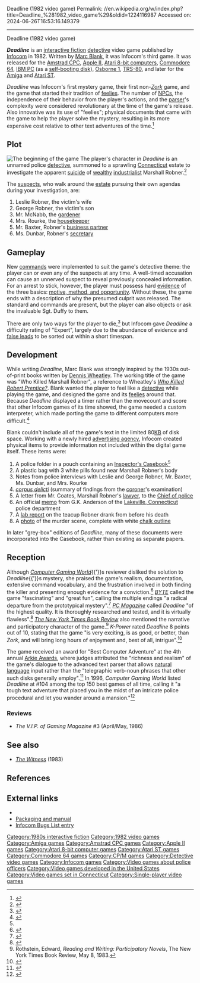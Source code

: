 Deadline (1982 video game)
Permalink: //en.wikipedia.org/w/index.php?title=Deadline_%281982_video_game%29&oldid=1224116987
Accessed on: 2024-06-26T16:53:16.149379



------
Deadline (1982 video game)
{{More footnotes|date=May 2009}}
{{Infobox video game
|title     = Deadline
|image     = Deadline box art.jpg
|caption   =
|developer = [[Infocom]]
|publisher = Infocom
|designer  = [[Marc Blank]]
|engine    = [[Z-machine]]
|released  = 1982
|genre     = [[Murder Mystery | Mystery]], [[Interactive fiction]]
|modes     = [[Single-player video game|Single-player]]
|platforms = [[Amiga]], [[Amstrad CPC]], [[Amstrad PCW]], [[Apple II]], [[Atari 8-bit]], [[Atari ST]], [[Commodore 64]], [[IBM Personal Computer|IBM PC]], [[Mac (computer)|Mac]], [[Osborne 1]], [[TI-99/4A]], [[TRS-80]]
}}

'''''Deadline''''' is an [[interactive fiction]] [[detective]] video game published by [[Infocom]] in 1982. Written by [[Marc Blank]], it was Infocom's third game. It was released for the [[Amstrad CPC]], [[Apple II series|Apple II]], [[Atari 8-bit computers]], [[Commodore 64]], [[IBM Personal Computer|IBM PC]] (as a [[self-booting disk]]), [[Osborne 1]], [[TRS-80]], and later for the [[Amiga]] and [[Atari ST]].

''Deadline'' was Infocom's first mystery game, their first non-''[[Zork]]'' game, and the game that started their tradition of [[feelies]]. The number of [[Non-player character|NPCs]], the independence of their behavior from the player's actions, and the [[parser]]'s complexity were considered revolutionary at the time of the game's release.{{Not verified in body|date=January 2023}} Also innovative was its use of "feelies"; physical documents that came with the game to help the player solve the mystery, resulting in its more expensive cost relative to other text adventures of the time.<ref>{{cite web |url=https://www.filfre.net/2012/07/deadline/ |title=Deadline |last=Maher |first=Jimmy |date=July 11, 2012 |website=The Digital Antiquarian |publisher=<!--Self-published--> |access-date=January 24, 2023}}{{Self-published source|date=January 2023}}</ref>

==Plot==
[[File:Deadline (video game) screenshot.jpg|thumb|right|The beginning of the game]]
The player's character in ''Deadline'' is an unnamed police [[detective]], summoned to a sprawling [[Connecticut]] estate to investigate the apparent [[suicide]] of [[wealthy]] [[industrialist]] Marshall Robner.<ref name=times>{{citation |url=http://www.cs.uwo.ca/Infocom/Articles/time83.html |magazine=[[Time (magazine)|Time]] |title=Putting Fiction on a Floppy |date=December 1983 |archive-url=https://web.archive.org/web/20111106185041/http://www.csd.uwo.ca/Infocom/Articles/time83.html |archive-date=2011-11-06}}</ref>

The [[suspect]]s, who walk around the [[Estate (land)|estate]] pursuing their own agendas during your investigation, are:
#Leslie Robner, the victim's wife
#George Robner, the victim's son
#Mr. McNabb, the [[gardener]]
#Mrs. Rourke, the [[Housekeeper (domestic worker)|housekeeper]]
#Mr. Baxter, Robner's [[business partner]]
#Ms. Dunbar, Robner's [[secretary]]

==Gameplay==
New [[Command (computing)|commands]] were implemented to suit the game's detective theme: the player can {{mono|accuse}} or even {{mono|arrest}} any of the suspects at any time. A well-timed accusation can cause an unnerved suspect to reveal previously concealed information. For an arrest to stick, however, the player must possess hard [[evidence]] of the three basics: [[Means, motive, and opportunity|motive, method, and opportunity]]. Without these, the game ends with a description of why the presumed culprit was released. The standard {{mono|examine}} and {{mono|search}} commands are present, but the player can also {{mono|[[fingerprint]]}} objects or ask the invaluable Sgt. Duffy to {{mono|analyze}} them.

There are only two ways for the player to die,<ref name="cg198502">{{cite news |url=https://archive.org/stream/Computer_Games_Vol_3_No_5_1985-02_Carnegie_Publications_US#page/n7/mode/2up |title=Hot Gossip |work=Computer Games |date=February 1985 |access-date=15 January 2015 |pages=8}}</ref> but Infocom gave ''Deadline'' a difficulty rating of "Expert", largely due to the abundance of evidence and [[wikt:wild-goose chase|false leads]] to be sorted out within a short timespan.

==Development==
While writing ''Deadline'', Marc Blank was strongly inspired by the 1930s out-of-print books written by [[Dennis Wheatley]]. The working title of the game was "Who Killed Marshall Robner", a reference to Wheatley's ''[[Who Killed Robert Prentice?]]''. Blank wanted the player to feel like a [[detective]] while playing the game, and designed the game and its [[feelies]] around that. Because ''Deadline'' displayed a timer rather than the movecount and score that other Infocom games of its time showed, the game needed a custom interpreter, which made porting the game to different computers more difficult.<ref>{{cite book|title=Game Design Theory & Practice|version=Second Edition|publisher=Worldware Publishing, Inc.|last=Rouse III|first=Richard|author-link=Richard Rouse III|year=2005|isbn=1-55622-912-7|pages=184, 186}}</ref>

Blank couldn't include all of the game's text in the limited 80[[kilobyte|KB]] of disk space. Working with a newly hired [[advertising agency]], Infocom created physical items to provide information not included within the digital game itself. These items were:

#A police folder in a pouch containing an [[Casebook|Inspector's Casebook]]<ref name=times/>
#A plastic bag with 3 white pills found near Marshall Robner's body
#Notes from police interviews with Leslie and George Robner, Mr. Baxter, Ms. Dunbar, and Mrs. Rourke
#''[[corpus delicti]]'' (summary of findings from the [[coroner]]'s examination)
#A letter from Mr. Coates, Marshall Robner's [[lawyer]], to the [[Chief of police]]
#An official [[Memorandum|memo]] from G.K. Anderson of the [[Lakeville, Connecticut]] police department
#A [[Laboratory report|lab report]] on the teacup Robner drank from before his death
#A [[Photograph|photo]] of the murder scene, complete with white [[chalk outline]]

In later "grey-box" editions of ''Deadline'', many of these documents were incorporated into the Casebook, rather than existing as separate papers.

==Reception==
Although ''[[Computer Gaming World]]''{{'}}s reviewer disliked the solution to ''Deadline''{{'}}s mystery, she praised the game's realism, documentation, extensive command vocabulary, and the frustration involved in both finding the killer and presenting enough evidence for a conviction.<ref>{{cite magazine |last=Maloy |first=Deirdre |url=http://www.cgwmuseum.org/galleries/index.php?year=1982&pub=2&id=5 |title=MicroReviews: Deadline |magazine=[[Computer Gaming World]] |volume=2 |issue=4 |date=July–August 1982 |page=34 |access-date=10 July 2017}}</ref> ''[[BYTE]]'' called the game "fascinating" and "great fun", calling the multiple endings "a radical departure from the prototypical mystery".<ref name="morgan198212">{{cite magazine |author=Morgan, Chris |url=https://archive.org/stream/byte-magazine-1982-12/1982_12_BYTE_07-12_Game_Plan_1982#page/n161/mode/2up |title=Deadline |magazine=[[Byte (magazine)|BYTE]] |volume=7 |issue=12 |date=December 1982 |pages=160–161 |access-date=19 October 2013}}</ref> ''[[PC Magazine]]'' called ''Deadline'' "of the highest quality. It is thoroughly researched and tested, and it is virtually flawless".<ref name="pc198212">{{cite magazine |author=Cook, Richard |title=Deadline |magazine=[[PC Magazine]] |volume=1 |issue=8 |date=December 1982 |page=110}}</ref> ''[[The New York Times Book Review]]'' also mentioned the narrative and participatory character of the game.<ref>Rothstein, Edward, ''Reading and Writing: Participatory Novels'', The New York Times Book Review, May 8, 1983.</ref> ''K-Power'' rated ''Deadline'' 8 points out of 10, stating that the game "is very exciting, is as good, or better, than ''Zork'', and will bring long hours of enjoyment and, best of all, intrigue".<ref name="morris198402">{{cite magazine |author=Morris, Anne |url=https://archive.org/stream/k-power-magazine-01/K-Power_Issue_01_1984_Feb#page/n61/mode/2up/search/zork |title=Deadline |magazine=K-Power |issue=1 |date=February 1984 |page=60 |access-date=16 January 2015}}</ref>

The game received an award for "Best Computer Adventure" at the 4th annual [[Arkie Awards]], where judges attributed the "richness and realism" of the game's dialogue to the advanced text parser that allows [[natural language]] input rather than the "telegraphic verb-noun phrases that other such disks generally employ".<ref>{{cite magazine |last1=Kunkel |first1=Bill |author-link1=Bill Kunkel (journalist) |last2=Katz |first2=Arnie |author-link2=Arnie Katz |title=Arcade Alley: The Best Computer Games |magazine=[[Video (magazine)|Video]] |publisher=Reese Communications |volume=6 |issue=12 |date=March 1983 |pages=32–33 |issn=0147-8907}}</ref>{{rp|32}} In 1996, ''Computer Gaming World'' listed ''Deadline'' at #104 among the top 150 best games of all time, calling it "a tough text adventure that placed you in the midst of an intricate police procedural and let you wander around a mansion."<ref name="cgw199611best">{{cite magazine |url=http://www.cgwmuseum.org/galleries/index.php?year=1996&pub=2&id=148 |title=150 Best Games of All Time |magazine=Computer Gaming World |date=November 1996 |access-date=25 March 2016 |pages=64–80}}</ref>

===Reviews===
*''The V.I.P. of Gaming Magazine'' #3 (April/May, 1986)

==See also==
*[[The Witness (1983 video game)|''The Witness'']] (1983)

==References==
{{reflist}}

==External links==
*{{IFDB|title=Deadline}}
*[http://infocom.elsewhere.org/gallery/deadline_grey/deadline.html Packaging and manual]
*[http://graeme.50webs.com/infobugs/deadline.htm Infocom Bugs List entry]

{{Infocom games}}

[[Category:1980s interactive fiction]]
[[Category:1982 video games]]
[[Category:Amiga games]]
[[Category:Amstrad CPC games]]
[[Category:Apple II games]]
[[Category:Atari 8-bit computer games]]
[[Category:Atari ST games]]
[[Category:Commodore 64 games]]
[[Category:CP/M games]]
[[Category:Detective video games]]
[[Category:Infocom games]]
[[Category:Video games about police officers]]
[[Category:Video games developed in the United States]]
[[Category:Video games set in Connecticut]]
[[Category:Single-player video games]]